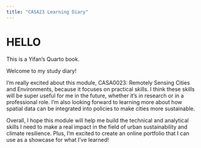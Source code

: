 ```yaml
---
title: "CASA23 Learning Diary"
---
```




# HELLO

This is a Yifan's Quarto book.

Welcome to my study diary!

I’m really excited about this module, CASA0023: Remotely Sensing Cities and Environments, because it focuses on practical skills. I think these skills will be super useful for me in the future, whether it’s in research or in a professional role. I’m also looking forward to learning more about how spatial data can be integrated into policies to make cities more sustainable.

Overall, I hope this module will help me build the technical and analytical skills I need to make a real impact in the field of urban sustainability and climate resilience. Plus, I’m excited to create an online portfolio that I can use as a showcase for what I’ve learned!
